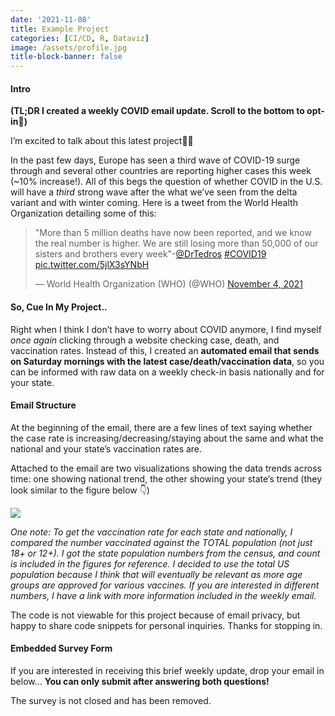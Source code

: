 ```yaml
---
date: '2021-11-08'
title: Example Project
categories: [CI/CD, R, Dataviz]
image: /assets/profile.jpg
title-block-banner: false
---
```


#### Intro

**(TL;DR I created a weekly COVID email update. Scroll to the bottom to opt-in🙂)** 

I'm excited to talk about this latest project🎉🎉

In the past few days, Europe has seen a third wave of COVID-19 surge through and several other countries are reporting higher cases this week (~10% increase!). All of this begs the question of whether COVID in the U.S. will have a *third* strong wave after the what we've seen from the delta variant and with winter coming. Here is a tweet from the World Health Organization detailing some of this:

<blockquote class="twitter-tweet" data-conversation="none"><p lang="en" dir="ltr">&quot;More than 5 million deaths have now been reported, and we know the real number is higher. We are still losing more than 50,000 of our sisters and brothers every week&quot;-<a href="https://twitter.com/DrTedros?ref_src=twsrc%5Etfw">@DrTedros</a> <a href="https://twitter.com/hashtag/COVID19?src=hash&amp;ref_src=twsrc%5Etfw">#COVID19</a> <a href="https://t.co/5jlX3sYNbH">pic.twitter.com/5jlX3sYNbH</a></p>&mdash; World Health Organization (WHO) (@WHO) <a href="https://twitter.com/WHO/status/1456285168918990851?ref_src=twsrc%5Etfw">November 4, 2021</a></blockquote> <script async src="https://platform.twitter.com/widgets.js" charset="utf-8"></script> 

#### So, Cue In My Project..

Right when I think I don't have to worry about COVID anymore, I find myself *once again* clicking through a website checking case, death, and vaccination rates. Instead of this, I created an **automated email that sends on Saturday mornings with the latest case/death/vaccination data**, so you can be informed with raw data on a weekly check-in basis nationally and for your state.

#### Email Structure

At the beginning of the email, there are a few lines of text saying whether the case rate is increasing/decreasing/staying about the same and what the national and your state's vaccination rates are. 

Attached to the email are two visualizations showing the data trends across time: one showing national trend, the other showing your state's trend (they look similar to the figure below 👇)

![](/./about_files/national_av.png){fig-align="center"}

*One note: To get the vaccination rate for each state and nationally, I compared the number vaccinated against the TOTAL population (not just 18+ or 12+). I got the state population numbers from the census, and count is included in the figures for reference. I decided to use the total US population because I think that will eventually be relevant as more age groups are approved for various vaccines. If you are interested in different numbers, I have a link with more information included in the weekly email.*

The code is not viewable for this project because of email privacy, but happy to share code snippets for personal inquiries. Thanks for stopping in.

#### Embedded Survey Form

If you are interested in receiving this brief weekly update, drop your email in below... **You can only submit after answering both questions!**

:::{.callout-warning}
The survey is not closed and has been removed.
:::
